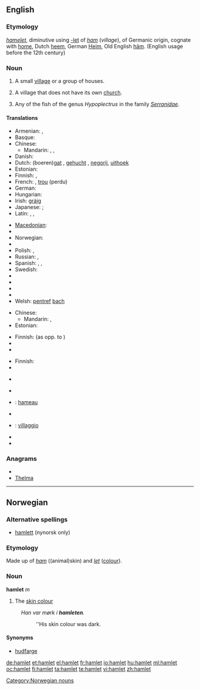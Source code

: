 {{also|Hamlet}}
==English==

===Etymology===
{{etyl|frm}} ''[[hamelet]]'', diminutive using [[-let]] of ''[[ham]]'' (''village''), of Germanic origin, cognate with [[home]], Dutch [[heem]], German [[Heim]], Old English [[hām]]. (English usage before the 12th century)

===Noun===
{{en-noun}}

# A small [[village]] or a group of houses.
# {{British}} A village that does not have its own [[church]].
# Any of the fish of the genus ''Hypoplectrus'' in the family ''[[Serranidae]]''.

====Translations====
{{trans-top|small village}}
* Armenian: {{t-|hy|շեն|tr=šen|sc=Armn|xs=Armenian}},  {{t|hy|գյուղակ|tr=gyuġak|sc=Armn|xs=Armenian}}
* Basque: {{t|eu|herrixka}}
* Chinese:
** Mandarin: {{t|cmn|村莊|sc=Hani|xs=Mandarin}}, {{t|cmn|村庄|tr=cūnzhuāng|sc=Hani|xs=Mandarin}}, {{t|cmn|小村|tr=xiǎocūn|sc=Hani|xs=Mandarin}}
* Danish: {{t-|da|landsby}}
* Dutch: (boeren)[[gat]] {{n}}, [[gehucht]] {{n}}, [[negorij]], [[uithoek]]
* Estonian: {{t-|et|küla}}
* Finnish: {{t|fi|kyläpahanen}}, {{t|fi|taloryhmä}}
* French: {{t+|fr|hameau|m}}, [[trou]] (perdu) {{m}}
* German: {{t+|de|Weiler|m}}
* Hungarian: {{t-|hu|falucska}}
* Irish: [[gráig]] {{f}}
* Japanese: {{qualifier|a small village}} {{t|ja|村落|tr=''sonraku''|sc=Jpan}}; {{qualifier|a group of houses}} {{t|ja|集落|tr=shūraku|sc=Jpan}}
* Latin: {{t+|la|vicus|m|alt=vīcus}}, {{t|la|viculus|m|alt=vīculus}},
{{trans-mid}}
* [[Macedonian]]: {{t|mk|селце|n|tr=sélce|sc=Cyrl|xs=Macedonian}}
* {{trreq|Malayalam}}
* Norwegian: {{t+|no|landsby}}
* {{trreq|Occitan}}
* Polish: {{t|pl|wioska|f}},  {{t|pl|sioło|n}}
* Russian: {{t+|ru|деревушка|f|tr=derevúška|sc=Cyrl}},  {{t|ru|хутор|m|tr=xútor|sc=Cyrl}}
* Spanish: {{t-|es|aldehuela|f}}, {{t+|es|caserío|m}},  {{t-|es|aldea|f}}
* Swedish: {{t+|sv|by|c}}
* {{trreq|Tamil}}
* {{trreq|Telugu}}
* {{trreq|Turkish}}
* {{trreq|Vietnamese}}
* Welsh: [[pentref]] [[bach#Welsh|bach]] {{m}}
{{trans-bottom}}

{{trans-top|village without its own church}}
* Chinese:
** Mandarin: {{t|cmn|部落無教會的小村莊|sc=Hani|xs=Mandarin}}, {{t|cmn|部落无教会的小村庄|tr=bùluò wú jiāohuì de xiǎo cūnzhuāng|sc=Hani|xs=Mandarin}}
* Estonian: {{t-|et|küla}}
{{trans-mid}}
* Finnish: {{t+|fi|kylä}} (as opp. to {{t|fi|kirkonkylä}})
* {{trreq|Japanese}}
* {{trreq|Swedish}}
{{trans-bottom}}

{{trans-top|fish}}
* Finnish: {{t+|fi|kylä}}
* {{trreq|Japanese}}
{{trans-mid}}
* {{trreq|Swedish}}
{{trans-bottom}}

{{checktrans-top}}
* {{trreq|Esperanto}}
* {{ttbc|French}}: [[hameau]] {{m}}
{{checktrans-mid}}
* {{trreq|Greek}}
* {{ttbc|Italian}}: [[villaggio]] {{m}}
* {{trreq|Old English}}
* {{trreq|Spanish}}
{{checktrans-bottom}}

===Anagrams===
* {{alphagram|aehlmt}}
* [[Thelma#English|Thelma]]

----

==Norwegian==

===Alternative spellings===
* [[hamlett]] (nynorsk only)

===Etymology===
Made up of ''[[ham]]'' ((animal)skin) and ''[[let]]'' ([[colour]]).

===Noun===
'''hamlet''' ''m''

# The [[skin colour]]
: ''Han var m&oslash;rk i '''hamleten'''.''
:: ''His skin colour was dark.

====Synonyms====
* [[hudfarge]]

[[Category:Norwegian nouns]]

[[de:hamlet]]
[[et:hamlet]]
[[el:hamlet]]
[[fr:hamlet]]
[[io:hamlet]]
[[hu:hamlet]]
[[ml:hamlet]]
[[oc:hamlet]]
[[fi:hamlet]]
[[ta:hamlet]]
[[te:hamlet]]
[[vi:hamlet]]
[[zh:hamlet]]